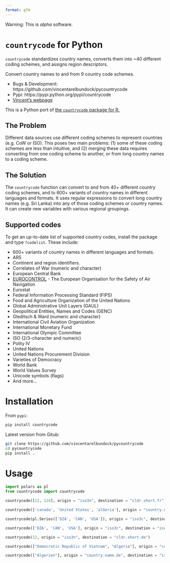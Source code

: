 ```yaml
---
format: gfm
---
```


Warning: This is *alpha* software.

# `countrycode` for Python

`countrycode` standardizes country names, converts them into ~40 different coding schemes, and assigns region descriptors.

Convert country names to and from 9 country code schemes.

* Bugs & Development: https://github.com/vincentarelbundock/pycountrycode
* Pypi: https://pypi.python.org/pypi/countrycode
* [Vincent's webpage](https://arelbundock.com)

This is a Python port of [the `countrycode` package for R.](https://vincentarelbundock.github.io/countrycode) 

## The Problem

Different data sources use different coding schemes to represent countries (e.g. CoW or ISO). This poses two main problems: (1) some of these coding schemes are less than intuitive, and (2) merging these data requires converting from one coding scheme to another, or from long country names to a coding scheme.

## The Solution

The `countrycode` function can convert to and from 40+ different country coding schemes, and to 600+ variants of country names in different languages and formats. It uses regular expressions to convert long country names (e.g. Sri Lanka) into any of those coding schemes or country names. It can create new variables with various regional groupings.

## Supported codes

To get an up-to-date list of supported country codes, install the package and type `?codelist`. These include:

* 600+ variants of country names in different languages and formats.
* AR5
* Continent and region identifiers.
* Correlates of War (numeric and character)
* European Central Bank
* [EUROCONTROL](https://www.eurocontrol.int) - The European Organisation for the Safety of Air Navigation
* Eurostat
* Federal Information Processing Standard (FIPS)
* Food and Agriculture Organization of the United Nations
* Global Administrative Unit Layers (GAUL)
* Geopolitical Entities, Names and Codes (GENC)
* Gleditsch & Ward (numeric and character)
* International Civil Aviation Organization
* International Monetary Fund
* International Olympic Committee
* ISO (2/3-character and numeric)
* Polity IV
* United Nations
* United Nations Procurement Division
* Varieties of Democracy
* World Bank
* World Values Survey
* Unicode symbols (flags)
* And more...

# Installation

From `pypi`:

```python
pip install countrycode
```

Latest version from Gitub:

```sh
git clone https://github.com/vincentarelbundock/pycountrycode
cd pycountrycode
pip install .
```

# Usage

```python
import polars as pl
from countrycode import countrycode

countrycode([12, 124], origin = "iso3n", destination = "cldr.short.fr")
```
```python
countrycode(['canada', 'United States', 'alGeria'], origin = "country.name.en.regex", destination = "iso3c")
```
```python
countrycode(pl.Series(['DZA', 'CAN', 'USA']), origin = "iso3c", destination = "cldr.short.fr")
```
```python
countrycode(['DZA', 'CAN', 'USA'], origin = "iso3c", destination = "iso3n")
```
```python
countrycode(12, origin = "iso3n", destination = "cldr.short.de") 
```
```python
countrycode(["Democratic Republic of Vietnam", "Algeria"], origin = "country.name.en.regex", destination = "iso3c")
```
```python
countrycode(["Algerien"], origin = "country.name.de", destination = "iso3c")
```